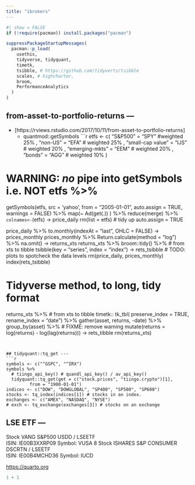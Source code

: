 ```yaml
---
title: "ibrokers"
---
```


```r
#| show = FALSE
if (!require(pacman)) install.packages("pacman")

suppressPackageStartupMessages(
  pacman::p_load(
    usethis,
    tidyverse, tidyquant, 
    timetk, 
    tsibble, # https://github.com/tidyverts/tsibble
    scales, # highcharter,
    broom,
    PerformanceAnalytics
  )
)
```

## from-asset-to-portfolio-returns ---
+ [https://rviews.rstudio.com/2017/10/11/from-asset-to-portfolio-returns]
  + quantmod::getSymbols
```r
etfs <- c(
  "S&P500" = "SPY" #weighted 25%
  , "non-US" = "EFA" # weighted 25%
  , "small-cap value" = "IJS" # weighted 20%
  , "emerging-mkts" = "EEM" # weighted 20%
  , "bonds" = "AGG" #  weighted 10%
)

# WARNING: _no_ pipe into getSymbols i.e. NOT etfs %>% 
getSymbols(etfs, src = 'yahoo', from = "2005-01-01", 
             auto.assign = TRUE, warnings = FALSE) %>% 
  map(~ Ad(get(.)) ) %>% 
  reduce(merge) %>%
  `colnames<-`(etfs) ->
  price_daily 
rm(list = etfs) # tidy up auto.assign = TRUE

price_daily %>% 
  to.monthly(indexAt = "last", OHLC = FALSE) ->
  prices_monthly
prices_monthly %>% 
  Return.calculate(method = "log") %>% 
  na.omit() ->
  returns_xts 
returns_xts %>% 
  broom::tidy() %>% # from xts to tibble
  tsibble(key = "series", index = "index") ->
  rets_tsibble
# TODO: plots to spotcheck the data levels
rm(price_daily, prices_monthly)
index(rets_tsibble)

# Tidyverse method, to long, tidy format
returns_xts %>% 
  # from xts to tibble 
  timetk:: tk_tbl(
    preserve_index = TRUE, rename_index = "date") %>%
  gather(asset, returns, -date) %>% 
  group_by(asset) %>%
  # FIXME: remove warning
  mutate(returns = log(returns) - log(lag(returns))) ->
  rets_tibble
rm(returns_xts)
```


## tidyquant::tq_get ---
```r
symbols <- c("^GSPC", "^IRX")
symbols %>% 
  # tiingo_api_key() # quandl_api_key() / av_api_key()
  tidyquant::tq_get(get = c("stock.prices", "tiingo.crypto")[1],
         from = "1900-01-01")
indices <- c("DOW", "DOWGLOBAL", "SP400", "SP500", "SP600")
stocks <- tq_index(indices[1]) # stocks in an index.
exchanges <- c("AMEX", "NASDAQ", "NYSE")
# exch <- tq_exchange(exchanges[3]) # stocks on an exchange

```


## LSE ETF ---
Stock	VANG S&P500 USDD / LSEETF	
ISIN: IE00B3XXRP09
Symbol: VUSA
8
Stock	ISHARES S&P CONSUMER DSCRTN / LSEETF	
ISIN: IE00B4MCHD36
Symbol: IUCD

<https://quarto.org>

```r
1 + 1
```
